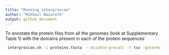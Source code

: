 ```yaml
---
title: "Running interproscan"
author: "Mikhail Nazareth"
output: github_document
---
```

To annotate the protein files from all the genomes (look at Supplementary Table 1) with the domains present in each of the protein sequences 
̛
```bash
 interproscan.sh -i proteins.fasta  --disable-precalc -f tsv -goterms -cpu 12
```
